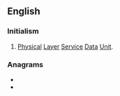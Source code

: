 ==English==

===Initialism===
{{rfc-header|Initialism}}
{{head|en|initialism}}

# {{lb|en|telecommunication}} [[physical|Physical]] [[layer|Layer]] [[service|Service]] [[data|Data]] [[unit|Unit]].

===Anagrams===
* {{l|en|puds}}
* {{l|en|spud}}